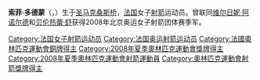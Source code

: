 {{BLPsources|time=2015-05-01}}
{{Expand|time=2015-05-01}}
{{MedalTableTop}}
{{MedalCountry | {{FRA}} }}
{{MedalSport | 女子[[射箭|射箭]]}}
{{MedalCompetition | [[奧林匹克運動會|奧林匹克運動會]]}}
{{MedalBronze  | [[2008年夏季奧林匹克運動會|2008年北京]] | [[2008年夏季奧林匹克運動會射箭比賽|團體]]}}
{{MedalBottom}}

'''索菲·多德蒙'''（{{lang-fr|'''Sophie Dodemont'''}}，{{bd|1973年|8月30日}}）生于[[圣马克桑斯桥|圣马克桑斯桥]]，[[法国|法国]]女子[[射箭|射箭]]运动员。曾联同[[维尔日妮·阿诺尔德|维尔日妮·阿诺尔德]]和[[贝伦热蕾·舒|贝伦热蕾·舒]]获得2008年北京奥运女子射箭团体赛季军。

{{France-bio-stub}}

{{DEFAULTSORT:Dodemont, Sophie}}
[[Category:法国女子射箭运动员|Category:法国女子射箭运动员]]
[[Category:法国奥运射箭运动员|Category:法国奥运射箭运动员]]
[[Category:法國奧林匹克運動會銅牌得主|Category:法國奧林匹克運動會銅牌得主]]
[[Category:2008年夏季奧林匹克運動會獎牌得主|Category:2008年夏季奧林匹克運動會獎牌得主]]
[[Category:2008年夏季奧林匹克運動會射箭運動員|Category:2008年夏季奧林匹克運動會射箭運動員]]
[[Category:奧林匹克運動會射箭獎牌得主|Category:奧林匹克運動會射箭獎牌得主]]